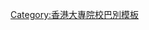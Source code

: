 {{Userbox
  |border-c = #005946
  |id       = [[File:Hongkongská univerzita.svg|35px]]
  |id-c     = white
  |id-fc    = 
  |info     = 這個用戶是'''[[香港大學|<span style="color:#FFFFFF;">香港大學</span>]]'''的學生、校友或教職人員。
  |info-c   = #025827
  |info-fc  = white
  |info-s   = 10
}}<includeonly>[[Category:香港大學維基人|{{PAGENAME}}]]</includeonly>
<noinclude>
<p style="clear: both; padding-top: 2em">
[[Category:香港大專院校巴別模板]]
</noinclude>